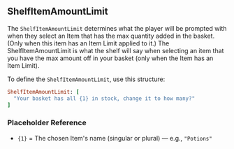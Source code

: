 ## ShelfItemAmountLimit

The `ShelfItemAmountLimit` determines what the player will be prompted with when they select an Item that has the max quantity added in the basket. (Only when this item has an Item Limit applied to it.)
The ShelfItemAmountLimit is what the shelf will say when selecting an item that you have the max amount off in your basket (only when the Item has an Item Limit).

<SHSpeeches speech="ShelfItemAmountLimit"/>

To define the `ShelfItemAmountLimit`, use this structure:

```ruby
ShelfItemAmountLimit: [
  "Your basket has all {1} in stock, change it to how many?"
]
```
### Placeholder Reference
- `{1}` = The chosen Item's name (singular or plural) — e.g., `"Potions"`

<ImageWithCaption src="/images/documentation/poke-market/ShelfItemAmountLimit.png" caption="ShelfItemAmountLimit"/>